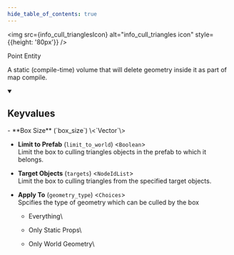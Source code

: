 ```yaml
---
hide_table_of_contents: true
---
```


<!---
!!!!!!
THIS PAGE IS AUTOGENERATED FROM GAME FGD DEFINITIONS!
DO NOT EDIT MANUALLY!
!!!!!!

In order to make edits, you can make an annotation file in /fgd_dump_overrides
-->



<img src={info_cull_trianglesIcon} alt="info_cull_triangles icon" style={{height: '80px'}} />

Point Entity

A static (compile-time) volume that will delete geometry inside it as part of map compile.

<details open>
<summary><h2>Keyvalues</h2></summary>
- **Box Size** (`box_size`) \<`Vector`\>

- **Limit to Prefab** (`limit_to_world`) \<`Boolean`\>\
Limit the box to culling triangles objects in the prefab to which it belongs.

- **Target Objects** (`targets`) \<`NodeIdList`\>\
Limit the box to culling triangles from the specified target objects.

- **Apply To** (`geometry_type`) \<`Choices`\>\
Spcifies the type of geometry which can be culled by the box
  - Everything\
    
  - Only Static Props\
    
  - Only World Geometry\
    



 </details>

